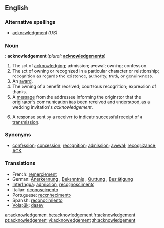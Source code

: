 ==English==

===Alternative spellings===
*[[acknowledgment]] ''(US)''

===Noun===
{{UK}}: '''acknowledgement'''  (''plural:'' '''[[acknowledgements]]''')
# The act of [[acknowledge|acknowledging]]; admission; avowal; owning; confession.
# The act of owning or recognized in a particular character or relationship; recognition as regards the existence, authority, truth, or genuineness.
# An [[award]].
# The owning of a benefit received; courteous recognition; expression of thanks.
# A [[message]] from the addressee informing the originator that the originator's communication has been received and understood, as a wedding invitation's ''acknowledgement''.
# {{cattag|Telecommunications|computing|networking}} A [[response]] sent by a receiver to indicate successful receipt of a [[w:transmission (telecommunications)|transmission]].

===Synonyms===
* [[confession]]; [[concession]]; [[recognition]]; [[admission]]; [[avowal]]; [[recognizance]]; [[ACK]]

===Translations===
*French: [[remerciement]] {{m}}
*German: [[Anerkennung]] {{f}}, [[Bekenntnis]] {{n}}, [[Quittung]] {{f}}, [[Bestätigung]] {{f}}
*[[Interlingua]]: [[admission]], [[recognoscimento]]
*Italian: [[riconoscimento]] {{m}}
*Portuguese: [[reconhecimento]] {{m}}
*Spanish: [[reconocimiento]] {{m}}
*[[Volapük]]: [[dasev]]

[[ar:acknowledgement]]
[[be:acknowledgement]]
[[fr:acknowledgement]]
[[pt:acknowledgement]]
[[vi:acknowledgement]]
[[zh:acknowledgement]]